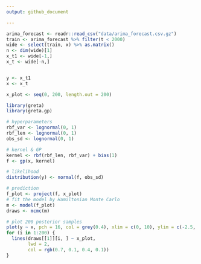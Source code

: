 ```yaml
---
output: github_document

---
```


```r
arima_forecast <- readr::read_csv("data/arima_forecast.csv.gz")
train <- arima_forecast %>% filter(t < 2000) 
wide <- select(train, x) %>% as.matrix() 
n <- dim(wide)[1]
x_t1 <- wide[-1,]
x_t <- wide[-n,] 


y <- x_t1
x <- x_t
```


```r
x_plot <- seq(0, 200, length.out = 200)

library(greta)
library(greta.gp)

# hyperparameters
rbf_var <- lognormal(0, 1)
rbf_len <- lognormal(0, 1)
obs_sd <- lognormal(0, 1)

# kernel & GP
kernel <- rbf(rbf_len, rbf_var) + bias(1)
f <- gp(x, kernel)

# likelihood
distribution(y) <- normal(f, obs_sd)

# prediction
f_plot <- project(f, x_plot)
# fit the model by Hamiltonian Monte Carlo
m <- model(f_plot)
draws <- mcmc(m)
```

```r
# plot 200 posterior samples
plot(y ~ x, pch = 16, col = grey(0.4), xlim = c(0, 10), ylim = c(-2.5, 2.5))
for (i in 1:200) {
  lines(draws[[1]][i, ] ~ x_plot,
        lwd = 2,
        col = rgb(0.7, 0.1, 0.4, 0.1))  
}
```


